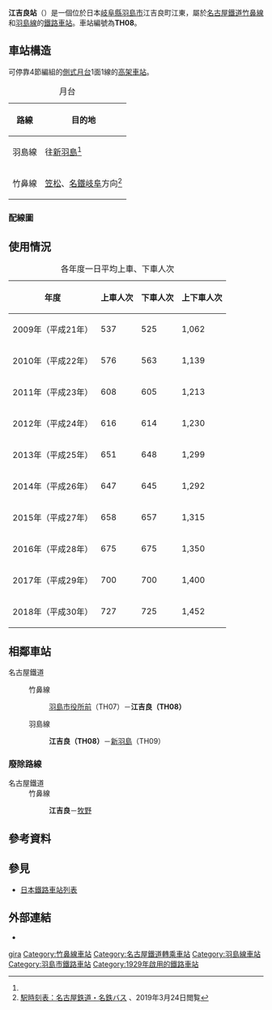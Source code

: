 {{日本車站資訊
|公司色     = #f33
|文字色     = 
|站名       = 江吉良
|圖片       = <!-- 檔案不存在 江吉良-駅舎.jpg -->
|圖片說明   = 江吉良站站舍
|日文原名   = 江吉良
|平假名     = えぎら
|羅馬拼音   = EGIRA
|電報略號   =
|所在地     = {{JPN}}[[岐阜縣|岐阜縣]][[羽島市|羽島市]]江吉良町江東839
|座標       = {{coord|35|18|56|N|136|41|59|E|region:JP_type:railwaystation|display=inline,title}}
|車站構造   = [[地面車站|地面車站]]
|月台配置   = 側式 1面1線
|啟用年月日 = 1929年（昭和4年）4月1日 *<br />1982年（昭和57年）12月11日 **
|廢站年月日 = 
|乘客人數   = 
|上下車人次 = 1,452
|統計年度   = 2018年
|轉車       = 
|備註       = * 1944年休止。<br />** 搬遷開業日。
|adjacent = {{Adjacent stations|system=名古屋鐵道
|line1=TH竹鼻線|left1=羽島市役所前|through-right1=[[羽島線|羽島線]]|note-left1=TH07<br />0.7km|note-mid1={{名鐵車站編號|TH|08}}<br />距離[[笠松站|笠松]]10.3km
|line2=TH羽島線|through-left2=[[竹鼻線|竹鼻線]]|right2=新羽島|note-mid2={{名鐵車站編號|TH|08}}<br />起點|note-right2=TH09<br />1.3km}}
}}
'''江吉良站'''（{{jpn|j=江吉良駅|hg=えぎらえき|rm=Egira eki|f=y}}）是一個位於日本[[岐阜縣|岐阜縣]][[羽島市|羽島市]]江吉良町江東，屬於[[名古屋鐵道|名古屋鐵道]][[竹鼻線|竹鼻線]]和[[羽島線|羽島線]]的[[鐵路車站|鐵路車站]]。車站編號為'''TH08'''。

== 車站構造 ==
可停靠4節編組的[[側式月台|側式月台]]1面1線的[[高架車站|高架車站]]。

{| class="wikitable"
|+ 月台
|-
!路線!!目的地
|-
|{{名鐵車站編號|TH}} 羽島線
|往[[新羽島站|新羽島]]<ref name=方面/>
|-
|{{名鐵車站編號|TH}} 竹鼻線
|[[笠松站|笠松]]、[[名鐵岐阜站|名鐵岐阜]]方向<ref name=方面>[http://trainbus.meitetsu.co.jp/pc/T2?sf=%E6%B1%9F%E5%90%89%E8%89%AF&rsf=4744-%E6%B1%9F%E5%90%89%E8%89%AF 駅時刻表：名古屋鉄道・名鉄バス] {{Wayback|url=http://trainbus.meitetsu.co.jp/pc/T2?sf=%E6%B1%9F%E5%90%89%E8%89%AF&rsf=4744-%E6%B1%9F%E5%90%89%E8%89%AF |date=20200524183857 }}、2019年3月24日閲覧</ref>
|}

=== 配線圖 ===
{{車站配線圖|type=BS11
|title=江吉良站 構內配線略圖
|width=170px
|left=新羽島站
|right=笠松、<br />岐阜方向
|source=<ref>[[電気車研究会|電気車研究会]]、『[[鉄道ピクトリアル|鉄道ピクトリアル]]』通巻第816号 2009年3月 臨時増刊号 「特集 - 名古屋鉄道」、巻末折込「名古屋鉄道 配線略図」</ref>
|note=}}

== 使用情況 ==

{| class="wikitable" style="text-align:right;"
|+各年度一日平均上車、下車人次
!年度!!上車人次!!下車人次!!上下車人次
|-
|2009年（平成21年）
| 537 || 525 || 1,062
|-
|2010年（平成22年）
| 576 || 563 || 1,139
|-
|2011年（平成23年）
| 608 || 605 || 1,213
|-
|2012年（平成24年）
| 616 || 614 || 1,230
|-
|2013年（平成25年）
| 651 || 648 || 1,299
|-
|2014年（平成26年）
| 647 || 645 || 1,292
|-
|2015年（平成27年）
| 658 || 657 || 1,315
|-
|2016年（平成28年）
| 675 || 675 || 1,350
|-
|2017年（平成29年）
| 700 || 700 || 1,400
|-
|2018年（平成30年）
| 727 || 725 || 1,452
|}

== 相鄰車站 ==
; 名古屋鐵道
: {{名鐵車站編號|TH}} 竹鼻線
:: [[羽島市役所前站|羽島市役所前]]（TH07）－'''江吉良（TH08）'''
: {{名鐵車站編號|TH}} 羽島線
:: '''江吉良（TH08）'''－[[新羽島站|新羽島]]（TH09）

=== 廢除路線 ===
; 名古屋鐵道
: 竹鼻線
:: '''江吉良'''－[[牧野站_(岐阜縣)|牧野]]

== 參考資料 ==
{{reflist}}

== 參見 ==
{{Commonscat|Egira Station}}
* [[日本鐵路車站列表|日本鐵路車站列表]]

== 外部連結 ==
* {{外部連結/名古屋鐵道車站|15|2718|江吉良}}

{{竹鼻線·羽島線}}
{{DEFAULTSORT:Egira}}
[[Category:日本鐵路車站_E|gira]]
[[Category:竹鼻線車站|Category:竹鼻線車站]]
[[Category:名古屋鐵道轉乘車站|Category:名古屋鐵道轉乘車站]]
[[Category:羽島線車站|Category:羽島線車站]]
[[Category:羽島市鐵路車站|Category:羽島市鐵路車站]]
[[Category:1929年啟用的鐵路車站|Category:1929年啟用的鐵路車站]]